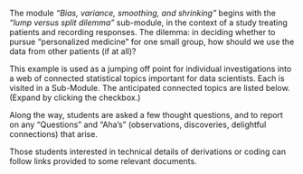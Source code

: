 
The module *"Bias, variance, smoothing, and shrinking"* begins with the *"lump versus split dilemma"* sub-module, in the context of a study treating patients and recording responses.  The dilemma: in deciding whether to pursue "personalized medicine" for one small group, how should we use the data from other patients (if at all)? 

This example is used as a jumping off point for individual investigations into a web of connected statistical topics important for data scientists. Each is visited in a Sub-Module. The anticipated connected topics are listed below. (Expand by clicking the checkbox.) 

Along the way, students are asked a few thought questions, and to report on any "Questions" and "Aha's" (observations, discoveries, delightful connections) that arise. 

Those students interested in technical details of derivations or coding can follow links provided to some relevant documents.
